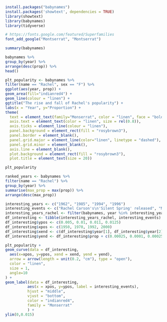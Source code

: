 ```r
install.packages("babynames")
install.packages('showtext', dependencies = TRUE)
library(showtext)
library(babynames)
library(tidyverse)
```

```r
# https://fonts.google.com/featured/Superfamilies
font_add_google("Montserrat", "Montserrat")
```

```r
summary(babynames)

babynames %>%
group_by(year) %>%
arrange(desc(prop)) %>%
head()
```


```r
plt_popularity <- babynames %>%
filter(name == "Rachel", sex == "F") %>%
ggplot(aes(year, prop)) +
geom_area(fill="indianred4") +
geom_line(colour = "linen") +
ggtitle("The rise and fall of Rachel's popularity") +
labs(x = "Year", y="Proportion") +
theme(
  text = element_text(family="Monserrat", color = "linen", face = "bold"),
  axis.text = element_text(color = "linen", size = rel(0.8)),
  axis.ticks = element_line(colour = "linen"),
  panel.background = element_rect(fill = "rosybrown3"),
  panel.border = element_blank(),
  panel.grid.major = element_line(color="linen", linetype = "dashed"),
  panel.grid.minor = element_blank(),
  axis.line = element_blank(),
  plot.background = element_rect(fill = "rosybrown3"),
  plot.title = element_text(size = 20))

plt_popularity
```

```r
ranked_years <- babynames %>%
filter(name == "Rachel") %>%
group_by(year) %>%
summarise(max_prop = max(prop)) %>%
arrange(desc(max_prop))
```


```r
interesting_years <- c("1962", "1985", "1994", "1996")
interesting_events <- c("Rachel Carson's\n'Silent Spring' released", "MAXIMUM\nRACHEL", "Me!", "'Friends' hits \npeak viewership,\n flop era begins")
interesting_years_rachel <- filter(babynames, year %in% interesting_years, name == "Rachel", sex =="F")
df_interesting <- tibble(interesting_years_rachel, interesting_events)
df_interesting$ypos <- c(0.005, 0.01, 0.011, 0.0125)
df_interesting$xpos <- c(1950, 1970, 1992, 2000)
df_interesting$xend <- c(df_interesting$year[1], df_interesting$year[2]-1, df_interesting$year[3:4])
df_interesting$yend <- df_interesting$prop + c(0.00025, 0.0001, 0.00025, 0.00025)
```

```r
plt_popularity +
geom_curve(data = df_interesting,
  aes(x=xpos, y=ypos, xend = xend, yend = yend),
  arrow = arrow(length = unit(0.2, "cm"), type = "open"),
  color = "linen",
  size = 1,
  angle=10
) +
geom_label(data = df_interesting,
          aes(x = xpos, y=ypos, label = interesting_events),
          hjust = "middle",
          vjust = "bottom",
          color = "indianred4",
          family = "Monserrat"
          ) +
ylim(0,0.015)
```